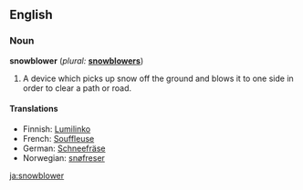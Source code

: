 ==English==

===Noun===
'''snowblower'''  (''plural:'' '''[[snowblowers]]''')
# A device which picks up snow off the ground and blows it to one side in order to clear a path or road.

====Translations====
*Finnish: [[Lumilinko]]
*French: [[Souffleuse]] {{f}}
*German: [[Schneefräse]] {{f}}
*Norwegian: [[snøfreser]]

[[ja:snowblower]]